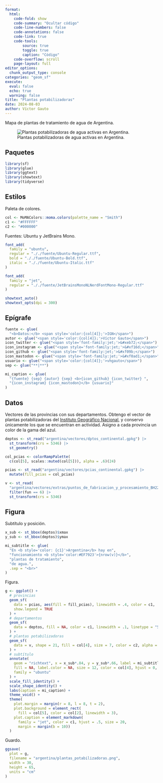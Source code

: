 ```yaml
---
format:
  html:
    code-fold: show
    code-summary: "Ocultar código"
    code-line-numbers: false
    code-annotations: false
    code-link: true
    code-tools:
        source: true
        toggle: true
        caption: "Código"
    code-overflow: scroll
    page-layout: full
editor_options:
  chunk_output_type: console
categories: "geom_sf"
execute:
  eval: false
  echo: true
  warning: false
title: "Plantas potabilizadoras"
date: 2024-08-03
author: Víctor Gauto
---
```


Mapa de plantas de tratamiento de agua de Argentina.

![Plantas potabilizadoras de agua activas en Argentina.](plantas_potabilizadoras.png)

## Paquetes

```r
library(sf)
library(glue)
library(ggtext)
library(showtext)
library(tidyverse)
```

## Estilos

Paleta de colores.

```r
col <- MoMAColors::moma.colors(palette_name = "Smith")
c1 <- "#FFFFFF"
c2 <- "#000000"
```

Fuentes: Ubuntu y JetBrains Mono.

```r
font_add(
  family = "ubuntu",
  regular = "././fuente/Ubuntu-Regular.ttf",
  bold = "././fuente/Ubuntu-Bold.ttf",
  italic = "././fuente/Ubuntu-Italic.ttf"
)

font_add(
  family = "jet",
  regular = "././fuente/JetBrainsMonoNLNerdFontMono-Regular.ttf"
)

showtext_auto()
showtext_opts(dpi = 300)
```

## Epígrafe

```r
fuente <- glue(
  "<b>Datos:</b> <span style='color:{col[4]};'>IGN</span>")
autor <- glue("<span style='color:{col[4]};'>Víctor Gauto</span>")
icon_twitter <- glue("<span style='font-family:jet;'>&#xeb72;</span>")
icon_instagram <- glue("<span style='font-family:jet;'>&#xf16d;</span>")
icon_github <- glue("<span style='font-family:jet;'>&#xf09b;</span>")
icon_mastodon <- glue("<span style='font-family:jet;'>&#xf0ad1;</span>")
usuario <- glue("<span style='color:{col[4]};'>vhgauto</span>")
sep <- glue("**|**")

mi_caption <- glue(
  "{fuente} {sep} {autor} {sep} <b>{icon_github} {icon_twitter} ",
  "{icon_instagram} {icon_mastodon}</b> {usuario}"
)
```

## Datos

Vectores de las provincias con sus departamentos. Obtengo el vector de plantas potabilizadoras del [Instituto Geográfico Nacional](https://www.ign.gob.ar/NuestrasActividades/InformacionGeoespacial/CapasSIG), y conservo únicamente los que se encuentran en actividad. Asigno a cada provincia un color de la gama del azul.

```r
deptos <- st_read("argentina/vectores/dptos_continental.gpkg") |>
  st_transform(crs = 5346) |>
  st_geometry()

col_pcias <- colorRampPalette(
  c(col[5], scales::muted(col[5])), alpha = .6)(24)

pcias <- st_read("argentina/vectores/pcias_continental.gpkg") |>
  mutate(fill_pcias = col_pcias)

v <- st_read(
  "argentina/vectores/extras/puntos_de_fabricacion_y_procesamiento_BH220.json") |>
  filter(fun == 6) |>
  st_transform(crs = 5346)
```

## Figura

Subtítulo y posición.

```r
x_sub <- st_bbox(deptos)$xmax
y_sub <- st_bbox(deptos)$ymax

mi_subtitle <- glue(
  "En <b style='color: {c1}'>Argentina</b> hay en",
  "funcionamiento <b style='color:#EF7923'>{nrow(v)}</b>",
  "plantas de tratamiento",
  "de agua.",
  .sep = "<br>"
)
```

Figura.

```r
g <- ggplot() +
  # provincias
  geom_sf(
    data = pcias, aes(fill = fill_pcias), linewidth = .4, color = c1,
    show.legend = TRUE
  ) +
  # departamentos
  geom_sf(
    data = deptos, fill = NA, color = c1, linewidth = .1, linetype = "55"
  ) +
  # plantas potabilizadoras
  geom_sf(
    data = v, shape = 21, fill = col[4], size = 7, color = c2, alpha = .9
  ) +
  # subtítulo
  annotate(
    geom = "richtext", x = x_sub*.84, y = y_sub*.66, label = mi_subtitle,
    fill = NA, label.color = NA, size = 12, color = col[4], hjust = 0,
    family = "ubuntu"
  ) +
  scale_fill_identity() +
  scale_shape_identity() +
  labs(caption = mi_caption) +
  theme_void() +
  theme(
    plot.margin = margin(r = 8, l = 8, t = 2),
    plot.background = element_rect(
      fill = col[5], color = col[2], linewidth = 3),
    plot.caption = element_markdown(
      family = "jet", color = c1, hjust = .5, size = 20,
      margin = margin(b = 10))
  )
```

Guardo.

```r
ggsave(
  plot = g,
  filename = "argentina/plantas_potabilizadoras.png",
  width = 30,
  height = 65,
  units = "cm"
)
```
